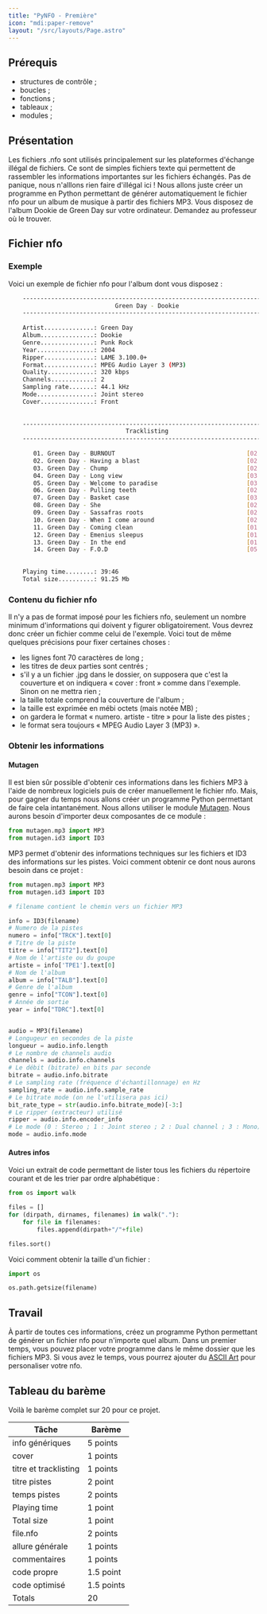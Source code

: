```yaml
---
title: "PyNFO - Première"
icon: "mdi:paper-remove"
layout: "/src/layouts/Page.astro"
---
```


## Prérequis

  * structures de contrôle ;
  * boucles ;
  * fonctions ;
  * tableaux ;
  * modules ;

## Présentation

Les fichiers .nfo sont utilisés principalement sur les plateformes d'échange
illégal de fichiers. Ce sont de simples fichiers texte qui permettent de
rassembler les informations importantes sur les fichiers échangés. Pas de
panique, nous n'alllons rien faire d'illégal ici ! Nous allons juste créer un
programme en Python permettant de générer automatiquement le fichier nfo pour
un album de musique à partir des fichiers MP3. Vous disposez de l'album Dookie
de Green Day sur votre ordinateur. Demandez au professeur où le trouver.

## Fichier nfo

### Exemple

Voici un exemple de fichier nfo pour l'album dont vous disposez :

```bash
    ----------------------------------------------------------------------
                              Green Day - Dookie
    ----------------------------------------------------------------------
    
    Artist..............: Green Day
    Album...............: Dookie
    Genre...............: Punk Rock
    Year................: 2004
    Ripper..............: LAME 3.100.0+
    Format..............: MPEG Audio Layer 3 (MP3)
    Quality.............: 320 kbps
    Channels............: 2
    Sampling rate.......: 44.1 kHz
    Mode................: Joint stereo
    Cover...............: Front
    
    
    ----------------------------------------------------------------------
                                 Tracklisting
    ----------------------------------------------------------------------
    
       01. Green Day - BURNOUT                                     [02:07]
       02. Green Day - Having a blast                              [02:44]
       03. Green Day - Chump                                       [02:54]
       04. Green Day - Long view                                   [03:59]
       05. Green Day - Welcome to paradise                         [03:44]
       06. Green Day - Pulling teeth                               [02:30]
       07. Green Day - Basket case                                 [03:03]
       08. Green Day - She                                         [02:14]
       09. Green Day - Sassafras roots                             [02:37]
       10. Green Day - When I come around                          [02:58]
       11. Green Day - Coming clean                                [01:34]
       12. Green Day - Emenius sleepus                             [01:43]
       13. Green Day - In the end                                  [01:46]
       14. Green Day - F.O.D                                       [05:47]
    
    
    Playing time........: 39:46
    Total size..........: 91.25 Mb
```

### Contenu du fichier nfo

Il n'y a pas de format imposé pour les fichiers nfo, seulement un nombre
minimum d'informations qui doivent y figurer obligatoirement. Vous devrez donc
créer un fichier comme celui de l'exemple. Voici tout de même quelques
précisions pour fixer certaines choses :

  * les lignes font 70 caractères de long ;
  * les titres de deux parties sont centrés ;
  * s'il y a un fichier .jpg dans le dossier, on supposera que c'est la couverture et on indiquera « cover : front » comme dans l'exemple. Sinon on ne mettra rien ;
  * la taille totale comprend la couverture de l'album ;
  * la taille est exprimée en mébi octets (mais notée MB) ;
  * on gardera le format « numero. artiste - titre » pour la liste des pistes ;
  * le format sera toujours « MPEG Audio Layer 3 (MP3) ».

### Obtenir les informations

#### Mutagen

Il est bien sûr possible d'obtenir ces informations dans les fichiers MP3 à
l'aide de nombreux logiciels puis de créer manuellement le fichier nfo. Mais,
pour gagner du temps nous allons créer un programme Python permettant de faire
cela intantanément. Nous allons utiliser le module
[Mutagen](https://mutagen.readthedocs.io/en/latest/). Nous aurons besoin
d'importer deux composantes de ce module :

```python
from mutagen.mp3 import MP3
from mutagen.id3 import ID3
```

MP3 permet d'obtenir des informations techniques sur les fichiers et ID3 des
informations sur les pistes. Voici comment obtenir ce dont nous aurons besoin
dans ce projet :

```python
from mutagen.mp3 import MP3
from mutagen.id3 import ID3

# filename contient le chemin vers un fichier MP3

info = ID3(filename)
# Numero de la pistes
numero = info["TRCK"].text[0]
# Titre de la piste
titre = info["TIT2"].text[0]
# Nom de l'artiste ou du goupe
artiste = info['TPE1'].text[0]
# Nom de l'album
album = info["TALB"].text[0]
# Genre de l'album
genre = info["TCON"].text[0]
# Année de sortie
year = info["TDRC"].text[0]


audio = MP3(filename)
# Longugeur en secondes de la piste
longueur = audio.info.length
# Le nombre de channels audio
channels = audio.info.channels
# Le débit (bitrate) en bits par seconde
bitrate = audio.info.bitrate
# Le sampling rate (fréquence d'échantillonnage) en Hz
sampling_rate = audio.info.sample_rate
# Le bitrate mode (on ne l'utilisera pas ici)
bit_rate_type = str(audio.info.bitrate_mode)[-3:]
# Le ripper (extracteur) utilisé
ripper = audio.info.encoder_info
# Le mode (0 : Stereo ; 1 : Joint stereo ; 2 : Dual channel ; 3 : Mono)
mode = audio.info.mode
```

#### Autres infos

Voici un extrait de code permettant de lister tous les fichiers du répertoire
courant et de les trier par ordre alphabétique :

```python
from os import walk

files = []
for (dirpath, dirnames, filenames) in walk("."):
    for file in filenames:
        files.append(dirpath+"/"+file)

files.sort()
```

Voici comment obtenir la taille d'un fichier :

```python
import os

os.path.getsize(filename)
```

## Travail

À partir de toutes ces informations, créez un programme Python permettant de
générer un fichier nfo pour n'importe quel album. Dans un premier temps, vous
pouvez placer votre programme dans le même dossier que les fichiers MP3. Si
vous avez le temps, vous pourrez ajouter du [ASCII
Art](https://fr.wikipedia.org/wiki/Art_ASCII) pour personaliser votre nfo.

## Tableau du barème

Voilà le barème complet sur 20 pour ce projet.

Tâche | Barème  
---|---  
info génériques | 5 points  
cover | 1 points  
titre et tracklisting | 1 points  
titre pistes | 2 point  
temps pistes | 2 points  
Playing time | 1 point  
Total size | 1 point  
file.nfo | 2 points  
allure générale | 1 points  
commentaires | 1 points  
code propre | 1.5 point  
code optimisé | 1.5 points  
Totals | 20  